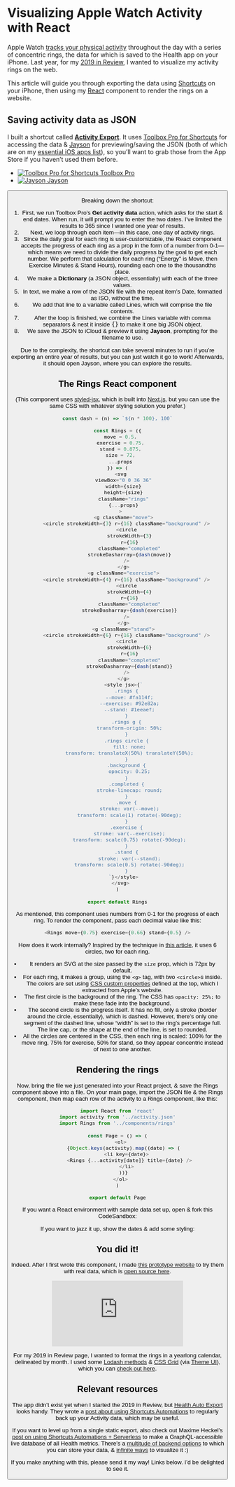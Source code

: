
# Visualizing Apple Watch Activity with React

Apple Watch [tracks your physical activity](https://www.apple.com/watch/close-your-rings/) throughout the day with a series of concentric rings, the data for which is saved to the Health app on your iPhone. Last year, for my [2019 in Review](https://2019.eugene.com/activity), I wanted to visualize my activity rings on the web.

This article will guide you through exporting the data using [Shortcuts](https://support.apple.com/guide/shortcuts/welcome/ios) on your iPhone, then using my [React](https://reactjs.org/) component to render the rings on a website.

## Saving activity data as JSON

I built a shortcut called [**Activity Export**](https://www.icloud.com/shortcuts/29a9cf0990fd46be9e90322f8c5f9b8a). It uses [Toolbox Pro for Shortcuts](https://apps.apple.com/us/app/toolbox-pro-for-shortcuts/id1476205977?uo=4) for accessing the data & [Jayson](https://apps.apple.com/us/app/jayson/id1447750768?uo=4) for previewing/saving the JSON (both of which are on my [essential iOS apps list](https://notebook.eugene.com/tools/#i-pad-apps)), so you’ll want to grab those from the App Store if you haven’t used them before.

<AppGrid my={4}>

- [![Toolbox Pro for Shortcuts](https://is1-ssl.mzstatic.com/image/thumb/Purple114/v4/b9/10/ec/b910ec11-d018-73f4-e1c2-a5bf382636c4/source/512x512bb.png) Toolbox Pro](https://apps.apple.com/us/app/toolbox-pro-for-shortcuts/id1476205977?uo=4)
- [![Jayson](https://is4-ssl.mzstatic.com/image/thumb/Purple114/v4/9a/92/26/9a922686-45e3-4239-faeb-77d4bc6bebfe/source/512x512bb.png) Jayson](https://apps.apple.com/us/app/jayson/id1447750768?uo=4)

</AppGrid>

<Button as="a" children="Download Shortcut" href="https://www.icloud.com/shortcuts/29a9cf0990fd46be9e90322f8c5f9b8a" />

Breaking down the shortcut:

1. First, we run Toolbox Pro’s **Get activity data** action, which asks for the start & end dates. When run, it will prompt you to enter the two dates. I’ve limited the results to 365 since I wanted one year of results.
1. Next, we loop through each item—in this case, one day of activity rings.
1. Since the daily goal for each ring is user-customizable, the React component accepts the progress of each ring as a prop in the form of a number from 0-1—which means we need to divide the daily progress by the goal to get each number. We perform that calculation for each ring (“Energy" is Move, then Exercise Minutes & Stand Hours), rounding each one to the thousandths place.
1. We make a **Dictionary** (a JSON object, essentially) with each of the three values.
1. In text, we make a row of the JSON file with the repeat item’s Date, formatted as ISO, without the time.
1. We add that line to a variable called Lines, which will comprise the file contents.
1. After the loop is finished, we combine the Lines variable with comma separators & nest it inside <kbd>{}</kbd> to make it one big JSON object.
1. We save the JSON to iCloud & preview it using **Jayson**, prompting for the filename to use.

Due to the complexity, the shortcut can take several minutes to run if you’re exporting an entire year of results, but you can just watch it go to work! Afterwards, it should open Jayson, where you can explore the results.

## The Rings React component

(This component uses [styled-jsx](https://github.com/vercel/styled-jsx), which is built into [Next.js](https://nextjs.org), but you can use the same CSS with whatever styling solution you prefer.)

```javascript filename=components/rings.js
const dash = (n) => `${n * 100}, 100`

const Rings = ({
  move = 0.5,
  exercise = 0.75,
  stand = 0.875,
  size = 72,
  ...props
}) => (
  <svg
    viewBox="0 0 36 36"
    width={size}
    height={size}
    className="rings"
    {...props}
  >
    <g className="move">
      <circle strokeWidth={3} r={16} className="background" />
      <circle
        strokeWidth={3}
        r={16}
        className="completed"
        strokeDasharray={dash(move)}
      />
    </g>
    <g className="exercise">
      <circle strokeWidth={4} r={16} className="background" />
      <circle
        strokeWidth={4}
        r={16}
        className="completed"
        strokeDasharray={dash(exercise)}
      />
    </g>
    <g className="stand">
      <circle strokeWidth={6} r={16} className="background" />
      <circle
        strokeWidth={6}
        r={16}
        className="completed"
        strokeDasharray={dash(stand)}
      />
    </g>
    <style jsx>{`
      .rings {
        --move: #fa114f;
        --exercise: #92e82a;
        --stand: #1eeaef;
      }
      .rings g {
        transform-origin: 50%;
      }
      .rings circle {
        fill: none;
        transform: translateX(50%) translateY(50%);
      }
      .background {
        opacity: 0.25;
      }
      .completed {
        stroke-linecap: round;
      }
      .move {
        stroke: var(--move);
        transform: scale(1) rotate(-90deg);
      }
      .exercise {
        stroke: var(--exercise);
        transform: scale(0.75) rotate(-90deg);
      }
      .stand {
        stroke: var(--stand);
        transform: scale(0.5) rotate(-90deg);
      }
    `}</style>
  </svg>
)

export default Rings
```

As mentioned, this component uses numbers from 0-1 for the progress of each ring. To render the component, pass each decimal value like this:

```js
<Rings move={0.75} exercise={0.66} stand={0.5} />
```

How does it work internally? Inspired by the technique in [this article](https://www.chilitime.design/2018/09/ActivityRings/), it uses 6 circles, two for each ring.

- It renders an SVG at the size passed by the `size` prop, which is 72px by default.
- For each ring, it makes a group, using the `<g>` tag, with two `<circle>`s inside. The colors are set using [CSS custom properties](https://developer.mozilla.org/en-US/docs/Web/CSS/--*) defined at the top, which I extracted from Apple’s website.
- The first circle is the background of the ring. The CSS has `opacity: 25%;` to make these fade into the background.
- The second circle is the progress itself. It has no fill, only a stroke (border around the circle, essentially), which is dashed. However, there’s only one segment of the dashed line, whose “width” is set to the ring’s percentage full. The line cap, or the shape at the end of the line, is set to rounded.
- All the circles are centered in the CSS, then each ring is scaled: 100% for the move ring, 75% for exercise, 50% for stand, so they appear concentric instead of next to one another.

## Rendering the rings

Now, bring the file we just generated into your React project, & save the Rings component above into a file. On your main page, import the JSON file & the Rings component, then map each row of the activity to a Rings component, like this:

```js filename=pages/index.js
import React from 'react'
import activity from '../activity.json'
import Rings from '../components/rings'

const Page = () => (
  <ol>
    {Object.keys(activity).map((date) => (
      <li key={date}>
        <Rings {...activity[date]} title={date} />
      </li>
    ))}
  </ol>
)

export default Page
```

If you want a React environment with sample data set up, open & fork this CodeSandbox:

<CodeSandbox id="react-rings-starter-p1pjl" file="/pages/index.js" />

If you want to jazz it up, show the dates & add some styling:

<CodeSandbox id="react-rings-example-857k3" file="/pages/index.js" />

## You did it!

Indeed. After I first wrote this component, I made [this prototype website](https://rings.now.sh) to try them with real data, which is [open source here](https://github.com/eugene/rings).

<Embed src="https://rings.now.sh" />

For my 2019 in Review page, I wanted to format the rings in a yearlong calendar, delineated by month. I used some [Lodash methods](https://lodash.com/) & [CSS Grid](https://css-tricks.com/snippets/css/complete-guide-grid/) (via [Theme UI](https://theme-ui.com/)), which you can [check out here](https://github.com/eugene/2019/blob/main/components/activity/rings.js).

## Relevant resources

The app didn’t exist yet when I started the 2019 in Review, but [Health Auto Export](https://apps.apple.com/us/app/health-auto-export-to-csv/id1115567069) looks handy. They wrote a [post about using Shortcuts Automations](https://www.healthexportapp.com/blog/automate-apple-health-exports-using-shortcuts) to regularly back up your Activity data, which may be useful.

If you want to level up from a single static export, also check out Maxime Heckel’s [post on using Shortcuts Automations + Serverless](https://blog.maximeheckel.com/posts/build-personal-health-api-shortcuts-serverless/) to make a GraphQL-accessible live database of all Health metrics. There’s a [multitude of backend options](https://leerob.io/blog/backend) to which you can store your data, & [infinite ways](https://www.datasketch.es/) to visualize it :)

If you make anything with this, please send it my way! Links below. I’d be delighted to see it.
